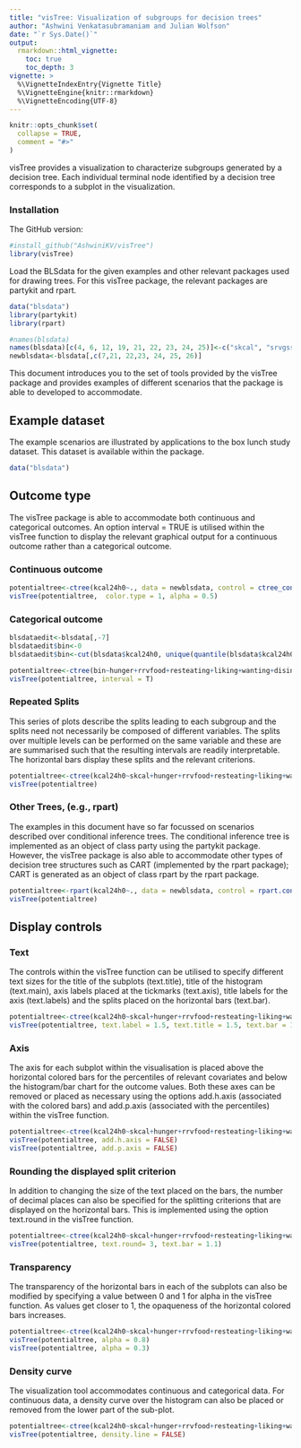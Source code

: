 ```yaml
---
title: "visTree: Visualization of subgroups for decision trees"
author: "Ashwini Venkatasubramaniam and Julian Wolfson"
date: "`r Sys.Date()`"
output:
  rmarkdown::html_vignette:
    toc: true
    toc_depth: 3
vignette: >
  %\VignetteIndexEntry{Vignette Title}
  %\VignetteEngine{knitr::rmarkdown}
  %\VignetteEncoding{UTF-8}
---
```


```r
knitr::opts_chunk$set(
  collapse = TRUE,
  comment = "#>"
)
```

visTree provides a visualization to characterize subgroups generated by a decision tree. Each individual terminal node identified by a decision tree corresponds to a subplot in the visualization. 

### Installation

The GitHub version: 

```r
#install_github("AshwiniKV/visTree")
library(visTree)
```

Load the BLSdata for the given examples and other relevant packages used for drawing trees. For this visTree package, the relevant packages are partykit and rpart. 

```r
data("blsdata")
library(partykit)
library(rpart)
```

```r
#names(blsdata)
names(blsdata)[c(4, 6, 12, 19, 21, 22, 23, 24, 25)]<-c("skcal", "srvgssb", "edeq15", "freqff","resteating", "disinhibition", "hunger", "liking", "wanting")
newblsdata<-blsdata[,c(7,21, 22,23, 24, 25, 26)]
```

This document introduces you to the set of tools provided by the visTree package and provides examples of different scenarios that the package is able to developed to accommodate. 

## Example dataset

The example scenarios are illustrated by applications to the box lunch study dataset. This dataset is available within the package. 

```r
data("blsdata")
```

## Outcome type

The visTree package is able to accommodate both continuous and categorical outcomes. An option interval = TRUE is utilised within the visTree function to display the relevant graphical output for a continuous outcome rather than a categorical outcome. 

### Continuous outcome 

```r
potentialtree<-ctree(kcal24h0~., data = newblsdata, control = ctree_control(mincriterion = 0.95))
visTree(potentialtree,  color.type = 1, alpha = 0.5)
```

### Categorical outcome 

```r
blsdataedit<-blsdata[,-7]
blsdataedit$bin<-0
blsdataedit$bin<-cut(blsdata$kcal24h0, unique(quantile(blsdata$kcal24h0)), include.lowest = TRUE, dig.lab = 4)
```

```r
potentialtree<-ctree(bin~hunger+rrvfood+resteating+liking+wanting+disinhibition, data = blsdataedit, control = ctree_control(mincriterion = 0.85))
visTree(potentialtree, interval = T)
```

### Repeated Splits 

This series of plots describe the splits leading to each subgroup and the splits need not necessarily be composed of different variables. The splits over multiple levels can be performed on the same variable and these are are summarised such that the resulting intervals are readily interpretable. The horizontal bars display these splits and the relevant criterions. 

```r
potentialtree<-ctree(kcal24h0~skcal+hunger+rrvfood+resteating+liking+wanting+age, data = blsdata, control = ctree_control(mincriterion = 0.95))
visTree(potentialtree)
```

### Other Trees, (e.g., rpart)

The examples in this document have so far focussed on scenarios described over conditional inference trees. The conditional inference tree is implemented as an object of class party using the partykit package. However, the visTree package is also able to accommodate other types of decision tree structures such as CART (implemented by the rpart package); CART is generated as an object of class rpart by the rpart package.   

```r
potentialtree<-rpart(kcal24h0~., data = newblsdata, control = rpart.control(cp = 0.015))
visTree(potentialtree)
```

## Display controls

### Text

The controls within the visTree function can be utilised to specify different text sizes for the title of the subplots (text.title), title of the histogram (text.main), axis labels placed at the tickmarks (text.axis), title labels for the axis (text.labels) and the splits placed on the horizontal bars (text.bar). 

```r
potentialtree<-ctree(kcal24h0~skcal+hunger+rrvfood+resteating+liking+wanting+age, data = blsdata, control = ctree_control(mincriterion = 0.95))
visTree(potentialtree, text.label = 1.5, text.title = 1.5, text.bar = 1.5, text.axis = 1.5, text.main = 1.5)
```

### Axis 

The axis for each subplot within the visualisation is placed above the horizontal colored bars for the percentiles of relevant covariates and below the histogram/bar chart for the outcome values. Both these axes can be removed or placed as necessary using the options add.h.axis (associated with the colored bars) and add.p.axis (associated with the percentiles) within the visTree function. 

```r
potentialtree<-ctree(kcal24h0~skcal+hunger+rrvfood+resteating+liking+wanting+age, data = blsdata, control = ctree_control(mincriterion = 0.95))
visTree(potentialtree, add.h.axis = FALSE)
visTree(potentialtree, add.p.axis = FALSE)
```

### Rounding the displayed split criterion

In addition to changing the size of the text placed on the bars, the number of decimal places can also be specified for the splitting criterions that are displayed on the horizontal bars. This is implemented using the option text.round in the visTree function.

```r
potentialtree<-ctree(kcal24h0~skcal+hunger+rrvfood+resteating+liking+wanting+age, data = blsdata, control = ctree_control(mincriterion = 0.95))
visTree(potentialtree, text.round= 3, text.bar = 1.1)
```

### Transparency

The transparency of the horizontal bars in each of the subplots can also be modified by specifying a value between 0 and 1 for alpha in the visTree function. As values get closer to 1, the opaqueness of the horizontal colored bars increases. 

```r
potentialtree<-ctree(kcal24h0~skcal+hunger+rrvfood+resteating+liking+wanting+age, data = blsdata, control = ctree_control(mincriterion = 0.95))
visTree(potentialtree, alpha = 0.8)
visTree(potentialtree, alpha = 0.3)
```

### Density curve

The visualization tool accommodates continuous and categorical data. For continuous data, a density curve over the histogram can also be placed or removed from the lower part of the sub-plot.

```r
potentialtree<-ctree(kcal24h0~skcal+hunger+rrvfood+resteating+liking+wanting+age, data = blsdata, control = ctree_control(mincriterion = 0.95))
visTree(potentialtree, density.line = FALSE)
```